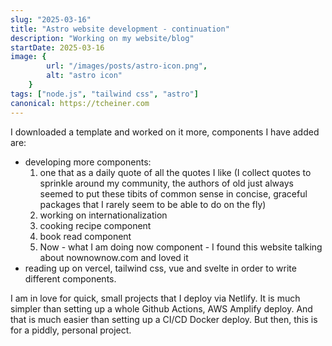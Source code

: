 ```yaml
---
slug: "2025-03-16"
title: "Astro website development - continuation"
description: "Working on my website/blog"
startDate: 2025-03-16
image: {
        url: "/images/posts/astro-icon.png",
        alt: "astro icon"
    }
tags: ["node.js", "tailwind css", "astro"]
canonical: https://tcheiner.com
---
```

I downloaded a template and worked on it more, components I have added are:
- developing more components:
    1. one that as a daily quote of all the quotes I like (I collect quotes to sprinkle around
my community, the authors of old just always seemed to put these tibits of common sense in concise, graceful packages
that I rarely seem to be able to do on the fly)
    2. working on internationalization
    3. cooking recipe component
    4. book read component
    5. Now - what I am doing now component - I found this website talking about nownownow.com and loved it
- reading up on vercel, tailwind css, vue and svelte in order to write different components.

I am in love for quick, small projects that I deploy via Netlify.  It is much simpler than setting up a whole Github
Actions, AWS Amplify deploy.  And that is much easier than setting up a CI/CD Docker deploy.  But then, this is for a
piddly, personal project.

